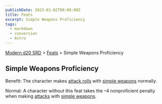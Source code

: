 ```yaml
---
publishDate: 2023-01-02T00:00:00Z
title: Feats
excerpt: Simple Weapons Proficiency
tags:
  - markdown
  - conversion
  - Astro
---
```


[Modern d20 SRD](/#modernD20) > [Feats](modern-d20-srd-feats-index) > Simple Weapons Proficiency

## Simple Weapons Proficiency

Benefit: The character makes [attack rolls](modern-d20-srd-combat-attack-roll) with [simple weapons](modern-d20-srd-equipment-weapons-simple) normally.

Normal: A character without this feat takes the –4 nonproficient penalty when making [attacks](modern-d20-srd-combat-attack-roll) with [simple weapons](modern-d20-srd-equipment-weapons-simple).
